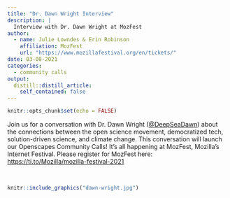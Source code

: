 ```yaml
---
title: "Dr. Dawn Wright Interview"
description: |
  Interview with Dr. Dawn Wright at MozFest
author:
  - name: Julie Lowndes & Erin Robinson
    affiliation: MozFest
    url: "https://www.mozillafestival.org/en/tickets/"
date: 03-08-2021
categories:
  - community calls
output:
  distill::distill_article:
    self_contained: false
---
```



```r
knitr::opts_chunk$set(echo = FALSE)
```

Join us for a conversation with Dr. Dawn Wright ([\@DeepSeaDawn](https://twitter.com/DeepSeaDawn)) about the connections between the open science movement, democratized tech, solution-driven science, and climate change. This conversation will launch our Openscapes Community Calls! It's all happening at MozFest, Mozilla's Internet Festival. Please register for MozFest here: <https://ti.to/Mozilla/mozilla-festival-2021>

<br> 

```r
knitr::include_graphics("dawn-wright.jpg")  
```

<br> 


